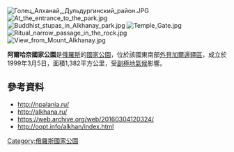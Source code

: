 [[Image:Голец_Алханай,_Дульдургинский_район.JPG|right]]
[[Image:At_the_entrance_to_the_park.jpg|right]]
[[Image:Buddhist_stupas_in_Alkhanay_park.jpg|right]]
[[Image:Temple_Gate.jpg|right]]
[[Image:Ritual_narrow_passage_in_the_rock.jpg|right]]
[[Image:View_from_Mount_Alkhanay.jpg|right]]

{{coords|50|50|N|113|25|E|display=title}}

'''阿爾哈奈國家公園'''是[[俄羅斯|俄羅斯]]的[[國家公園|國家公園]]，位於該國東南部[[外貝加爾邊疆區|外貝加爾邊疆區]]，成立於1999年3月5日，面積1,382平方公里，受[[副極地氣候|副極地氣候]]影響。

==參考資料==
* http://npalania.ru/ {{Wayback|url=http://npalania.ru/ |date=20090806124118 }} 
* http://alkhana.ru/ {{Wayback|url=http://alkhana.ru/ |date=20151225214946 }}
* https://web.archive.org/web/20160304120324/
* http://oopt.info/alkhan/index.html {{Wayback|url=http://oopt.info/alkhan/index.html |date=20200218202344 }}

{{Russia-geo-stub}}
[[Category:俄羅斯國家公園|Category:俄羅斯國家公園]]